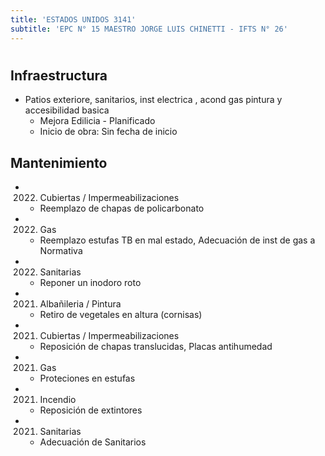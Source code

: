 ```yaml
---
title: 'ESTADOS UNIDOS 3141'
subtitle: 'EPC N° 15 MAESTRO JORGE LUIS CHINETTI - IFTS N° 26'
---
```


#
## Infraestructura

* Patios exteriore, sanitarios,  inst electrica , acond gas pintura y accesibilidad basica 
    + Mejora Edilicia - Planificado 
    + Inicio de obra: Sin fecha de inicio 






## Mantenimiento

*  (2022) Cubiertas / Impermeabilizaciones 
    + Reemplazo de chapas de policarbonato

*  (2022) Gas 
    + Reemplazo estufas TB en mal estado, Adecuación de inst de gas a Normativa

*  (2022) Sanitarias 
    + Reponer un inodoro roto

*  (2021) Albañileria / Pintura 
    + Retiro de vegetales en altura (cornisas)

*  (2021) Cubiertas / Impermeabilizaciones 
    + Reposición de chapas translucidas, Placas antihumedad

*  (2021) Gas 
    + Proteciones en estufas

*  (2021) Incendio 
    + Reposición de extintores

*  (2021) Sanitarias 
    + Adecuación de Sanitarios




